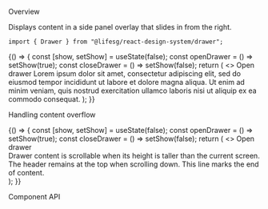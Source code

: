 
<Meta title="Modules/Drawer" component={Drawer} />

<Title>Drawer</Title>

<Secondary>Overview</Secondary>

Displays content in a side panel overlay that slides in from the right.

```tsx
import { Drawer } from "@lifesg/react-design-system/drawer";
```

<Canvas>
    <Story name="Drawer">
        {() => {
            const [show, setShow] = useState(false);
            const openDrawer = () => setShow(true);
            const closeDrawer = () => setShow(false);
            return (
                <>
                    <Button.Default onClick={openDrawer}>
                        Open drawer
                    </Button.Default>
                    <Drawer
                        enableOverlayClick
                        show={show}
                        onClose={closeDrawer}
                        onOverlayClick={closeDrawer}
                        heading="Header text"
                    >
                        <Text.Body style={{ padding: "1rem" }}>
                            Lorem ipsum dolor sit amet, consectetur adipiscing
                            elit, sed do eiusmod tempor incididunt ut labore et
                            dolore magna aliqua. Ut enim ad minim veniam, quis
                            nostrud exercitation ullamco laboris nisi ut aliquip
                            ex ea commodo consequat.
                        </Text.Body>
                    </Drawer>
                </>
            );
        }}
    </Story>
</Canvas>

<Heading3>Handling content overflow</Heading3>

<Canvas>
    <Story name="Handling content overflow">
        {() => {
            const [show, setShow] = useState(false);
            const openDrawer = () => setShow(true);
            const closeDrawer = () => setShow(false);
            return (
                <>
                    <Button.Default onClick={openDrawer}>
                        Open drawer
                    </Button.Default>
                    <Drawer
                        enableOverlayClick
                        show={show}
                        onClose={closeDrawer}
                        onOverlayClick={closeDrawer}
                        heading="This title is truncated to a single line when it exceeds the available space"
                    >
                        <div
                            style={{
                                padding: "1rem",
                            }}
                        >
                            <Text.Body
                                style={{
                                    height: "100vh",
                                }}
                            >
                                Drawer content is scrollable when its height is
                                taller than the current screen. The header
                                remains at the top when scrolling down.
                            </Text.Body>
                            <Text.Body>
                                This line marks the end of content.
                            </Text.Body>
                        </div>
                    </Drawer>
                </>
            );
        }}
    </Story>
</Canvas>

<Secondary>Component API</Secondary>

<PropsTable />
